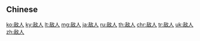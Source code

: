 {{also|敵人}}
==Chinese==
{{zh-see|敵人}}

[[ko:敌人]]
[[ky:敌人]]
[[lt:敌人]]
[[mg:敌人]]
[[ja:敌人]]
[[ru:敌人]]
[[th:敌人]]
[[chr:敌人]]
[[tr:敌人]]
[[uk:敌人]]
[[zh:敌人]]